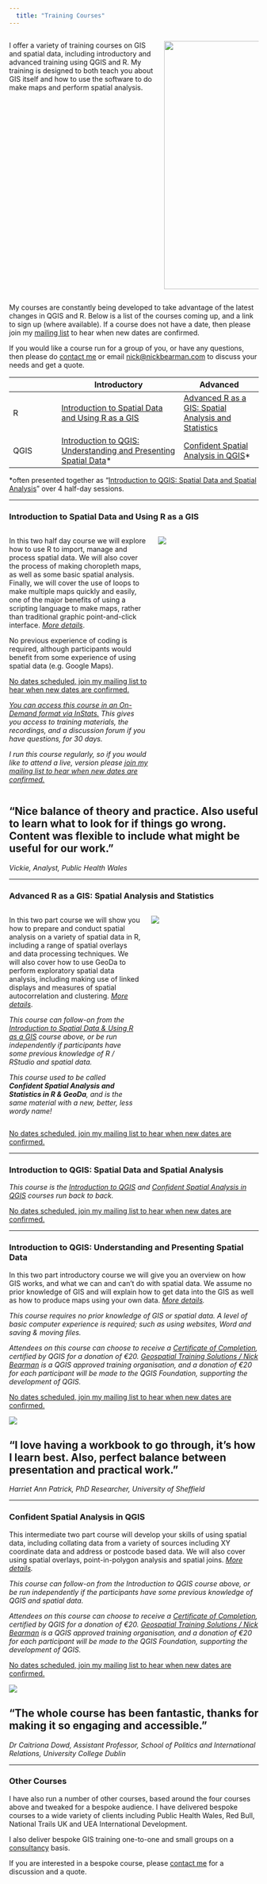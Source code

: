 ```yaml
---
  title: "Training Courses"
---
```


::: columns
:::: {.column width="55%"}

I offer a variety of training courses on GIS and spatial data, including introductory and advanced training using QGIS and R. My training is designed to both teach you about GIS itself and how to use the software to do make maps and perform spatial analysis.

::::
:::: {.column width="35%"}

![](images/2019-06-13 12.26.53-students-at-desk.jpg){width=500}

::::
:::

My courses are constantly being developed to take advantage of the latest changes in QGIS and R. Below is a list of the courses coming up, and a link to sign up (where available). If a course does not have a date, then please join my [mailing list](mailing-list.html) to hear when new dates are confirmed.

If you would like a course run for a group of you, or have any questions, then please do [contact me](index.html) or email [nick\@nickbearman.com](mailto:nick\@nickbearman.com) to discuss your needs and get a quote.


|              | Introductory         | Advanced                               |
|--------------|-----------------------------------|-----------------------|
| R | [Introduction to Spatial Data and Using R as a GIS](#introduction-to-spatial-data-using-r-as-a-gis) <!--*May 2025*-->   | [Advanced R as a GIS: Spatial Analysis and Statistics](#advanced-R-as-a-gis:-spatial-analysis-and-statistics) <!-- *June 2025* --> | [Advanced R as a GIS: Spatial Analysis and Statistics](#advanced-R-as-a-gis:-spatial-analysis-and-statistics)  
| QGIS     |  [Introduction to QGIS: Understanding and Presenting Spatial Data]\* <!-- *April 2025* -->              | [Confident Spatial Analysis in QGIS](#confident-spatial-analysis-in-qgis)\* <!-- *April 2025*  -->  |


\*often presented together as "[Introduction to QGIS: Spatial Data and Spatial Analysis](#introduction-to-qgis-spatial-data-and-spatial-analysis)" over 4 half-day sessions. <!-- *April 2025* -->

----

### Introduction to Spatial Data and Using R as a GIS {#introduction-to-spatial-data-using-r-as-a-gis}

::: columns
:::: {.column width="58%"}

In this two half day course we will explore how to use R to import, manage and process spatial data. We will also cover the process of making choropleth maps, as well as some basic spatial analysis. Finally, we will cover the use of loops to make multiple maps quickly and easily, one of the major benefits of using a scripting language to make maps, rather than traditional graphic point-and-click interface. *[More details](files/intro-to-r-promo.pdf)*.

No previous experience of coding is required, although participants would benefit from some experience of using spatial data (e.g. Google Maps).

<!-- [Tue 4th and Wed 5th March 2025, 10am - 1pm (UK/London), online, InStats.](https://instats.org/seminar/introduction-to-spatial-data-and-r-as-a-2) -->

<!-- [Tue 27th and Wed 28th May 2025, 10am – 1pm (UK/London), online, NCRM.](https://www.ncrm.ac.uk/training/show.php?article=13706) -->

[No dates scheduled, join my mailing list to hear when new dates are confirmed.](mailing-list.html)

*[You can access this course in an On-Demand format via InStats. ](https://instats.org/seminar/introduction-to-spatial-data-and-r-as-a-2) This gives you access to training materials, the recordings, and a discussion forum if you have questions, for 30 days.*

*I run this course regularly, so if you would like to attend a live, version please [join my mailing list to hear when new dates are confirmed.](mailing-list.html)*
::::
:::: {.column width="42%"}

![](images/r-map-output.png)
::::
:::

:::{.callout-tip}
## "Nice balance of theory and practice. Also useful to learn what to look for if things go wrong. Content was flexible to include what might be useful for our work."
*Vickie, Analyst, Public Health Wales*

:::

----

### Advanced R as a GIS: Spatial Analysis and Statistics {#advanced-R-as-a-gis:-spatial-analysis-and-statistics}

::: columns
:::: {.column width="55%"}

In this two part course we will show you how to prepare and conduct spatial analysis on a variety of spatial data in R, including a range of spatial overlays and data processing techniques. We will also cover how to use GeoDa to perform exploratory spatial data analysis, including making use of linked displays and measures of spatial autocorrelation and clustering. *[More details](files/advanced-r-promo.pdf)*.

*This course can follow-on from the [Introduction to Spatial Data & Using R as a GIS](#introduction-to-spatial-data-using-r-as-a-gis) course above, or be run independently if participants have some previous knowledge of R / RStudio and spatial data.*

*This course used to be called **Confident Spatial Analysis and Statistics in R & GeoDa**, and is the same material with a new, better, less wordy name!*

::::
:::: {.column width="45%"}

![](images\spatial-overlay.png)

::::
:::

<!-- [Tue 3rd and Wed 4th June 2025, 10am – 1pm (UK/London), online.](https://www.ncrm.ac.uk/training/show.php?article=13707) -->

[No dates scheduled, join my mailing list to hear when new dates are confirmed.](mailing-list.html)

----

### Introduction to QGIS: Spatial Data and Spatial Analysis

*This course is the [Introduction to QGIS](#introduction-to-qgis-understanding-and-presenting-spatial-data) and [Confident Spatial Analysis in QGIS](#confident-spatial-analysis-in-qgis) courses run back to back.*

<!-- [Tue 1st, Wed 2nd, Tue 8th and Wed 9th April 2025, 10am – 1pm (UK/London), online.](https://www.ncrm.ac.uk/training/show.php?article=13700) -->

[No dates scheduled, join my mailing list to hear when new dates are confirmed.](mailing-list.html) 

----

### Introduction to QGIS: Understanding and Presenting Spatial Data

In this two part introductory course we will give you an overview on how GIS works, and what we can and can’t do with spatial data. We assume no prior knowledge of GIS and will explain how to get data into the GIS as well as how to produce maps using your own data. *[More details](files/intro-to-qgis-promo.pdf).*

*This course requires no prior knowledge of GIS or spatial data. A level of basic computer experience is required; such as using websites, Word and saving & moving files.*

*Attendees on this course can choose to receive a [Certificate of Completion](https://www.qgis.org/community/certification/), certified by QGIS for a donation of €20. [Geospatial Training Solutions / Nick Bearman](https://changelog.qgis.org/en/qgis/certifyingorganisation/geospatial-training-solutions/) is a QGIS approved training organisation, and a donation of €20 for each participant will be made to the QGIS Foundation, supporting the development of QGIS.*

<!-- [*Being run as Introduction to QGIS: Spatial Data and Spatial Analysis on* Tue 1st, Wed 2nd, Tue 8th and Wed 9th April 2025, 10am – 1pm (UK/London), online.](https://www.ncrm.ac.uk/training/show.php?article=13700) -->

[No dates scheduled, join my mailing list to hear when new dates are confirmed.](mailing-list.html)

![](images/qgis-screenshot.png)

:::{.callout-tip}
## "I love having a workbook to go through, it's how I learn best. Also, perfect balance between presentation and practical work."
*Harriet Ann Patrick, PhD Researcher, University of Sheffield*

:::

----

### Confident Spatial Analysis in QGIS

This intermediate two part course will develop your skills of using spatial data, including collating data from a variety of sources including XY coordinate data and address or postcode based data. We will also cover using spatial overlays, point-in-polygon analysis and spatial joins. *[More details](files/confident-spatial-analysis-promo.pdf).*

*This course can follow-on from the Introduction to QGIS course above, or be run independently if the participants have some previous knowledge of QGIS and spatial data.*

*Attendees on this course can choose to receive a [Certificate of Completion](https://www.qgis.org/community/certification/), certified by QGIS for a donation of €20. [Geospatial Training Solutions / Nick Bearman](https://changelog.qgis.org/en/qgis/certifyingorganisation/geospatial-training-solutions/) is a QGIS approved training organisation, and a donation of €20 for each participant will be made to the QGIS Foundation, supporting the development of QGIS.*

<!-- [*Being run as Introduction to QGIS: Spatial Data and Spatial Analysis on* Tue 1st, Wed 2nd, Tue 8th and Wed 9th April 2025, 10am – 1pm (UK/London), online.](https://www.ncrm.ac.uk/training/show.php?article=13700) -->

[No dates scheduled, join my mailing list to hear when new dates are confirmed.](mailing-list.html)

![](images/pip-spatial-overlays.png)

:::{.callout-tip}
## "The whole course has been fantastic, thanks for making it so engaging and accessible."
*Dr Caitriona Dowd, Assistant Professor, School of Politics and International Relations, University College Dublin*

:::

----

<!--

### Essex Summer School

#### Introduction to GIS, Geospatial Data and Spatial Analysis

In this week long (17.5 hours) course at the Essex Summer School, you will gain an in-depth knowledge of spatial data, and how it can be used in a variety of social science applications. You will learn how spatial data is structured, how and where it can be used and how and where it cannot be used. By the end of the course you will be able to apply the skills you have learnt in your own area of study, and there will be time during the course provided to start this with me available to help.

*This course is a combination of the four courses listed above, plus some additional material.*

[No dates for 2025 yet, but check out 2024 for more details](https://essexsummerschool.com/summer-school-facts/courses/ess-2024-course-list/1p-introduction-to-gis-geospatial-data-and-spatial-analysis/)

----

-->

### Other Courses

I have also run a number of other courses, based around the four courses above and tweaked for a bespoke audience. I have delivered bespoke courses to a wide variety of clients including Public Health Wales, Red Bull, National Trails UK and UEA International Development. 

I also deliver bespoke GIS training one-to-one and small groups on a [consultancy](consultancy.html) basis. 

If you are interested in a bespoke course, please [contact me](index.html) for a discussion and a quote.

